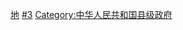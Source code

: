 {{Catmore}}

[[Category:中华人民共和国基层法院|地]]
[[Category:地方各级人民法院|#3]]
[[Category:中华人民共和国县级政府|Category:中华人民共和国县级政府]]